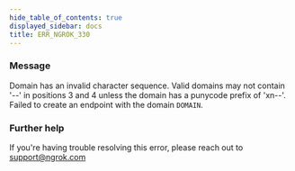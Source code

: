 ```yaml
---
hide_table_of_contents: true
displayed_sidebar: docs
title: ERR_NGROK_330
---
```


### Message

Domain has an invalid character sequence. Valid domains may not contain '--' in positions 3 and 4 unless the domain has a punycode prefix of 'xn--'. Failed to create an endpoint with the domain `DOMAIN`.

### Further help

If you're having trouble resolving this error, please reach out to [support@ngrok.com](mailto:support@ngrok.com?subject=Help%20with%20ERR_NGROK_330)
